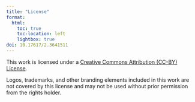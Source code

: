 ```yaml
---
title: "License"
format:
  html:
    toc: true
    toc-location: left
    lightbox: true
doi: 10.17617/2.3641511
---
```


This work is licensed under a [Creative Commons Attribution (CC-BY) License](https://creativecommons.org/licenses/by/4.0/).

::: {.callout-tip title="Exemption"}
Logos, trademarks, and other branding elements included in this work are not covered by this license and may not be used without prior permission from the rights holder.
:::
